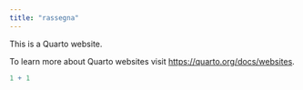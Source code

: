 ```yaml
---
title: "rassegna"
---
```


This is a Quarto website.

To learn more about Quarto websites visit <https://quarto.org/docs/websites>.

```r
1 + 1
```
